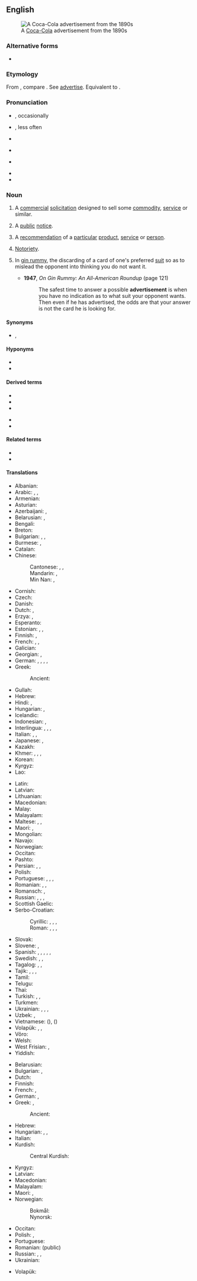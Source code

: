 ==English==
[[Image:Cocacola-5cents-1900 edit1.jpg|thumb|A [[Coca-Cola]] advertisement from the 1890s]]

===Alternative forms===
* {{l|en|advertizement}}

===Etymology===
From {{etyl|frm|en}} {{m|frm|advertissement||statement calling attention}}, compare {{cog|fr|avertissement||warning}}. See [[advertise]]. Equivalent to {{suffix|en|advertise|ment}}.

===Pronunciation===
* {{a|RP}} {{IPA|en|/ədˈvɜːtɪsmənt/}}, occasionally {{IPAchar|/ˈædvətaɪzmənt/}}
* {{a|GA}} {{IPAchar|/ˈædvɚˌtaɪzmənt/}}, less often {{IPA|en|/ədˈvɝtɪzmənt/}}
* {{audio|en|en-us-advertisement.ogg|Audio (US)}}
* {{a|NZ}} {{IPA|en|/ˈædvəˌtʌɪzmənt/|/ədˈvɜːtɪsmənt/}}
* {{a|Singapore}} {{IPA|en|/ˌædvəˈtɪzmənt/}}
* {{audio|en|En-advertisement.oga|Audio}}
* {{hyphenation|en|ad|ver|tise|ment}}

===Noun===
{{wikipedia}}
{{en-noun|~}}

# {{lb|en|marketing}} A [[commercial]] [[solicitation]] designed to sell some [[commodity]], [[service]] or similar.
#: {{ux|en|Companies try to sell their products using '''advertisements''' in form of placards, television spots and print publications.}}
# A [[public]] [[notice]].
#: {{ux|en|The city council placed an '''advertisement''' in the local newspaper to inform its residents of the forthcoming roadworks.}}
# A [[recommendation]] of a [[particular]] [[product]], [[service]] or [[person]].
#: {{ux|en|The good manners and intelligence of the students are an '''advertisement''' for the school.}}
# {{lb|en|obsolete}} [[notoriety|Notoriety]].
# {{lb|en|card games}} In [[gin rummy]], the discarding of a card of one's preferred [[suit]] so as to mislead the opponent into thinking you do not want it.
#* '''1947''', ''On Gin Rummy: An All-American Roundup'' (page 121)
#*: The safest time to answer a possible '''advertisement''' is when you have no indication as to what suit your opponent wants. Then even if he has advertised, the odds are that your answer is not the card he is looking for.

====Synonyms====
* {{sense|commercial solicitation}} {{l|en|ad}}, {{l|en|advert}}

====Hyponyms====
* {{l|en|commercial}}
* {{l|en|infomercial}}

====Derived terms====
{{rel-top|terms derived from advertisement}}
* {{l|en|ad}}
* {{l|en|advert}}
* {{l|en|advertorial}}
{{rel-mid}}
* {{l|en|classified advertisement}}
* {{l|en|pop-up advertisement}}
{{rel-bottom}}

====Related terms====
* {{l|en|advertising}}
* {{l|en|adware}}

====Translations====
{{trans-top|commercial solicitation}}
* Albanian: {{t+|sq|publicitet|m}}
* Arabic: {{t|ar|إِيذَان|m}}, {{t|ar|إِعْلَان|m}}, {{t|ar|إِشْهَار|m}}
* Armenian: {{t+|hy|գովազդ}}
* Asturian: {{t|ast|anunciu|m}}
* Azerbaijani: {{t+|az|reklam}}, {{t+|az|elan}}
* Belarusian: {{t|be|рэкла́ма|f|sc=Cyrl}}, {{t|be|аб'я́ва|f|sc=Cyrl}}
* Bengali: {{t|bn|বিজ্ঞাপন}}
* Breton: {{t+|br|bruderezh|m}}
* Bulgarian: {{t+|bg|рекла́ма|f}}, {{t|bg|рекламна обява|f}},
* Burmese: {{t+|my|ကြော်ငြာစာ}}, {{t+|my|ကြော်ငြာ}}
* Catalan: {{t+|ca|anunci|m}}
* Chinese:
*: Cantonese: {{t|yue|廣告|sc=Hani}}, {{t|yue|广告|tr=gwong2 gou3|sc=Hani}}, {{t|yue|告白|tr=gou3 baak6|sc=Hani}}
*: Mandarin: {{t+|cmn|廣告|sc=Hani}}, {{t+|cmn|广告|tr=guǎnggào|sc=Hani}}
*: Min Nan: {{t+|nan|廣告|sc=Hani}}, {{t|nan|广告|tr=kóng-kò|sc=Hani}}
* Cornish: {{t|kw|argemmyn|m}}
* Czech: {{t+|cs|reklama|f}}
* Danish: {{t+|da|reklame}}
* Dutch: {{t+|nl|reclame|f|m}}, {{t+|nl|advertentie|f}}
* Erzya: {{t|myv|рамавтомапель}}, {{t|myv|рамавтомка}}
* Esperanto: {{t|eo|reklamo}}
* Estonian: {{t|et|reklaam}}, {{t+|et|propaganda}}, {{t|et|kuulutus}}
* Finnish: {{t+|fi|mainos}}, {{t+|fi|mainostus}}
* French: {{t+|fr|publicité|f}}, {{t+|fr|pub|f}}, {{t+|fr|annonce|f}}
* Galician: {{t|gl|anuncio|m}}
* Georgian: {{t|ka|რეკლამა|sc=Geor}}, {{t|ka|განცხადება|sc=Geor}}
* German: {{t+|de|Anzeige|f}}, {{t+|de|Werbung|f}}, {{t+|de|Annonce|f}}, {{t|de|Reklameanzeige|f}}, {{t+|de|Reklame|f}}
* Greek: {{t+|el|διαφήμιση|f}}
*: Ancient: {{t|grc|προγραφή|f}}
* Gullah: {{t|gul|abbuhtizemu’t}}
* Hebrew: {{t+|he|פִּרְסוֹמֶת|f|tr=pirsómet}}
* Hindi: {{t+|hi|इश्तहार|m|sc=Deva}}, {{t+|hi|विज्ञापन|m|sc=Deva}}
* Hungarian: {{t+|hu|hirdetés}}, {{t+|hu|reklám}}
* Icelandic: {{t+|is|auglýsing|f}}
* Indonesian: {{t+|id|iklan}}, {{t+|id|reklame}}
* Interlingua: {{t|ia|annuncio}}, {{t|ia|publicitate}}, {{t|ia|reclamo}}, {{t|ia|propaganda}}
* Italian: {{t+|it|annuncio|m}}, {{t+|it|pubblicità|f}}, {{t+|it|raccomandazione|f}}
* Japanese: {{t+|ja|広告|tr=こうこく, kōkoku}}, {{t|ja|CM|tr=シーエム, shī-emu|alt=ＣＭ}}
* Kazakh: {{t+|kk|жарнама}}
* Khmer: {{t+|km|ឃោសនា}}, {{t|km|ការផ្សាយពាណិជ្ជកម្ម}}, {{t|km|ការផ្សាយ}}, {{t|km|ដំណឹងពាណិជ្ជកម្ម}} {{qualifier|on radio or TV}}
* Korean: {{t+|ko|광고(廣告)}}
* Kyrgyz: {{t+|ky|жарнама}}
* Lao: {{t+|lo|ການໂຄສະນາ}}
{{trans-mid}}
* Latin: {{t|la|prescriptio|f}}
* Latvian: {{t|lv|reklāma|f}}
* Lithuanian: {{t|lt|reklama|f}}
* Macedonian: {{t|mk|рекла́ма|f}}
* Malay: {{t+|ms|iklan}}
* Malayalam: {{t+|ml|പരസ്യം}}
* Maltese: {{t|mt|riklam}}, {{t|mt|pubbliċità}}, {{t|mt|tgħarif kummerċjali}}
* Maori: {{t|mi|whakatairanga}}, {{t|mi|pānui}}
* Mongolian: {{t+|mn|зар сурталчилгаа}}
* Navajo: {{t|nv|óʼoolkąąh}}
* Norwegian: {{t|no|reklame}} {{t|no|annonse}}
* Occitan: {{t+|oc|anóncia|f}}
* Pashto: {{t+|ps|اشتهار|m|tr=eštehãr}}
* Persian: {{t+|fa|تبلیغ|tr=tabliğ|sc=fa-Arab}}, {{t|fa|آنونس|tr=ânons|sc=fa-Arab}}, {{t+|fa|اعلان|tr=e'lân}}
* Polish: {{t+|pl|reklama|f}}
* Portuguese: {{t+|pt|anúncio|m}}, {{t+|pt|publicidade|f}}, {{t+|pt|reclame|m}}, {{t+|pt|propaganda|f}}
* Romanian: {{t+|ro|anunț|n}}, {{t|ro|publicitate|f}}, {{t+|ro|reclamă|f}}
* Romansch: {{t|rm|reclamă|f}}, {{t|rm|publicitad|f}}
* Russian: {{t+|ru|рекла́ма|f}}, {{t+|ru|объявле́ние|n}}, {{t+|ru|ано́нс|m}}, {{t+|ru|заявле́ние|n}}
* Scottish Gaelic: {{t|gd|sanas-reic|m}}
* Serbo-Croatian:
*: Cyrillic: {{t|sh|реклама|f}}, {{t|sh|оглас|m}}, {{t|sh|објављење}}, {{t|sh|извештење}}
*: Roman: {{t+|sh|reklama|f}}, {{t+|sh|oglas|m}}, {{t+|sh|objavljenje}}, {{t|sh|izveštenje}}
* Slovak: {{t|sk|reklama|f}}
* Slovene: {{t+|sl|oglas|m}}, {{t|sl|reklama|f}}
* Spanish: {{t+|es|anuncio|m}}, {{t+|es|publicidad|f}}, {{t+|es|reclamo|m}}, {{t+|es|aviso|m}}, {{t|es|aviso publicitario|m}}, {{t|es|anuncio publicitario|m}}
* Swedish: {{t+|sv|annons}}, {{t+|sv|annonsering}}, {{t+|sv|reklam}}
* Tagalog: {{t|tl|pamadya}}, {{t|tl|patalastas}}, {{t|tl|adbertisment}}
* Tajik: {{t|tg|реклама}}, {{t|tg|таблиғ}}, {{t|tg|таблиғот}}, {{t|tg|иълон}}
* Tamil: {{t+|ta|விளம்பரம்}}
* Telugu: {{t|te|వ్యాపార ప్రకటన}}
* Thai: {{t+|th|การโฆษณา}}
* Turkish: {{t+|tr|reklam}}, {{t+|tr|ilan}}, {{t+|tr|duyuru}}
* Turkmen: {{t|tk|reklama}}
* Ukrainian: {{t+|uk|рекла́ма|f|sc=Cyrl}}, {{t+|uk|оголо́шення|n|sc=Cyrl}}, {{t+|uk|ано́нс|m|sc=Cyrl}}, {{t|uk|зая́ва|f|sc=Cyrl}}
* Uzbek: {{t+|uz|reklama}}, {{t|uz|eʻlon}}
* Vietnamese: {{t+|vi|quảng cáo}} ({{t+|vi|廣告|sc=Hani}}), {{t+|vi|giới thiệu}} ({{t|vi|介紹|sc=Hani}})
* Volapük: {{t+|vo|noted}}, {{t+|vo|reklam}}, {{t+|vo|nunam}}
* Võro: {{t|vro|reklaam}}
* Welsh: {{t+|cy|hysbyseb|f}}
* West Frisian: {{t|fy|advertinsje}}, {{t|fy|oankundiging}}
* Yiddish: {{t|yi|רעקלאַמע|f|sc=Hebr}}
{{trans-bottom}}

{{trans-top|public notice}}
* Belarusian: {{t|be|аб'я́ва|f|sc=Cyrl}}
* Bulgarian: {{t+|bg|обявле́ние|n}}, {{t+|bg|обя́ва|f}}
* Dutch: {{t+|nl|aankondiging|f}}
* Finnish: {{t+|fi|ilmoitus}}
* French: {{t+|fr|avis|m}}, {{t+|fr|annonce|f}}
* German: {{t+|de|Anzeige|f}}, {{t+|de|Bekanntmachung|f}}
* Greek: {{t+|el|διαφήμιση|f}}, {{t+|el|αγγελία|f}}
*: Ancient: {{t|grc|προγραφή|f}}
* Hebrew: {{t+|he|מוֹדָעָה|f|tr=moda'a|sc=Hebr}}
* Hungarian: {{t+|hu|közlemény}}, {{t+|hu|értesítés}}, {{t+|hu|hirdetmény}}
* Italian: {{t+|it|annuncio|m}}
* Kurdish:
*: Central Kurdish: {{t|ckb|بۆزانین}}
{{trans-mid}}
* Kyrgyz: {{t+|ky|жарыя}}
* Latvian: {{t|lv|sludinājums|m}}
* Macedonian: {{t|mk|о́глас|m}}
* Malayalam: {{t+|ml|വിജ്ഞാപനം}}
* Maori: {{t|mi|pānui}}, {{t|mi|whakaaturanga}}
* Norwegian:
*: Bokmål: {{t|nb|annonse|m}}
*: Nynorsk: {{t|nn|annonse|m}}
* Occitan: {{t+|oc|anóncia|f}}
* Polish: {{t+|pl|ogłoszenie|n}}, {{t+|pl|anons|m-in}}
* Portuguese: {{t+|pt|edital|m}}
* Romanian: {{t+|ro|anunț|n}} (public)
* Russian: {{t+|ru|объявле́ние|n}}, {{t+|ru|ано́нс|m}}, {{t+|ru|извеще́ние|n}}
* Ukrainian: {{t+|uk|оголо́шення|n|sc=Cyrl}}
{{trans-bottom}}

{{checktrans-top}}
* Volapük: {{t+check|vo|noted}}
{{trans-mid}}
{{trans-bottom}}